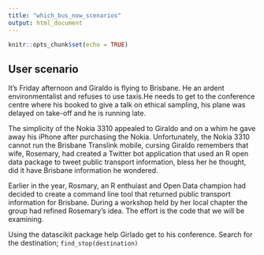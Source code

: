 ```yaml
---
title: "which_bus_now_scenarios"
output: html_document
---
```


```r
knitr::opts_chunk$set(echo = TRUE)
```

## User scenario
It’s Friday afternoon and Giraldo is flying to Brisbane. He an ardent environmentalist and refuses to use taxis.He needs to get to the conference centre where his booked to give a talk on ethical sampling, his plane was delayed on take-off and he is running late.

The simplicity of the Nokia 3310 appealed to Giraldo and on a whim he gave away his iPhone after purchasing the Nokia. Unfortunately, the Nokia 3310 cannot run the Brisbane Translink mobile, cursing Giraldo remembers that wife, Rosemary, had created a Twitter bot application that used an R open data package to tweet public transport information, bless her he thought, did it have Brisbane information he wondered.

Earlier in the year, Rosmary, an R enthuiast and Open Data champion had decided to create a command line tool that returned public transport information for Brisbane. During a workshop held by her local chapter the group had refined Rosemary's idea. The effort is the code that we will be examining.

Using the datascikit package help Girlado get to his conference.
Search for the destination;
````find_stop(destination)````
